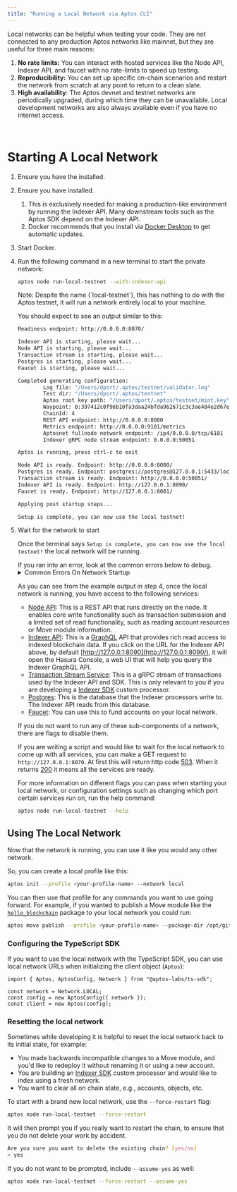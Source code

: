 ```yaml
---
title: "Running a Local Network via Aptos CLI"
---
```









Local networks can be helpful when testing your code. They are not connected to any production Aptos networks like mainnet, but they are useful for three main reasons:

1. **No rate limits:** You can interact with hosted services like the Node API, Indexer API, and faucet with no rate-limits to speed up testing.
2. **Reproducibility:** You can set up specific on-chain scenarios and restart the network from scratch at any point to return to a clean slate.
3. **High availability**: The Aptos devnet and testnet networks are periodically upgraded, during which time they can be unavailable. Local development networks are also always available even if you have no internet access.

<br />

# Starting A Local Network



<Steps>

1. Ensure you have the  installed.

2. Ensure you have  installed.

   1. This is exclusively needed for making a production-like environment by running the Indexer API. Many downstream tools such as the Aptos SDK depend on the Indexer API.
   2. Docker recommends that you install via [Docker Desktop](https://www.docker.com/products/docker-desktop/) to get automatic updates.

3. Start Docker.

4. Run the following command in a new terminal to start the private network:

   ```bash filename="Terminal"
   aptos node run-local-testnet --with-indexer-api
   ```

   <Aside type="caution">
     Note: Despite the name (`local-testnet`), this has nothing to do with the Aptos testnet, it will run a network entirely local to your machine.
   </Aside>

   You should expect to see an output similar to this:

   ```bash filename="Terminal"
   Readiness endpoint: http://0.0.0.0:8070/

   Indexer API is starting, please wait...
   Node API is starting, please wait...
   Transaction stream is starting, please wait...
   Postgres is starting, please wait...
   Faucet is starting, please wait...

   Completed generating configuration:
           Log file: "/Users/dport/.aptos/testnet/validator.log"
           Test dir: "/Users/dport/.aptos/testnet"
           Aptos root key path: "/Users/dport/.aptos/testnet/mint.key"
           Waypoint: 0:397412c0f96b10fa3daa24bfda962671c3c3ae484e2d67ed60534750e2311f3d
           ChainId: 4
           REST API endpoint: http://0.0.0.0:8080
           Metrics endpoint: http://0.0.0.0:9101/metrics
           Aptosnet fullnode network endpoint: /ip4/0.0.0.0/tcp/6181
           Indexer gRPC node stream endpoint: 0.0.0.0:50051

   Aptos is running, press ctrl-c to exit

   Node API is ready. Endpoint: http://0.0.0.0:8080/
   Postgres is ready. Endpoint: postgres://postgres@127.0.0.1:5433/local_testnet
   Transaction stream is ready. Endpoint: http://0.0.0.0:50051/
   Indexer API is ready. Endpoint: http://127.0.0.1:8090/
   Faucet is ready. Endpoint: http://127.0.0.1:8081/

   Applying post startup steps...

   Setup is complete, you can now use the local testnet!
   ```

5. Wait for the network to start

   Once the terminal says `Setup is complete, you can now use the local testnet!` the local network will be running.

   <Aside type="caution">
     If you ran into an error, look at the common errors below to debug.
   </Aside>

   <details>
     <summary>Common Errors On Network Startup</summary>

     ### Address Already In Use

     ```bash filename="Terminal"
     panicked at 'error binding to 0.0.0.0:8080: error creating server listener: Address already in use (os error 48)'
     ```

     This means one of the ports needed by the local network is already in use by another process.

     To fix this on Unix systems, you can:

     1. Identify the name and PID of the process by running `lsof -i :8080`.
     2. Run `kill <pid>` once you know the PID to free up that port.

     ### Too many open files error

     ```bash filename="Terminal"
     panicked at crates/aptos/src/node/local_testnet/logging.rs:64:10:
     called \`Result::unwrap()\` on an \`Err\` value: Os { code: 24, kind: Uncategorized, message: \"Too many open files\" }
     ```

     This means there were too many open files on your system. On many Unix systems you can increase the maximum number of open files by adding something like this to your `.zshrc`:

     ```bash filename="Terminal"
     ulimit -n 32768
     ```

     ### Docker is not available

     ```bash filename="Terminal"
     Unexpected error: Failed to apply pre-run steps for Postgres: Docker is not available, confirm it is installed and running. On Linux you may need to use sudo
     ```

     To debug this, try the below fixes:

     1. Make sure you have docker installed by running `docker --version`.
     2. Ensure the Docker daemon is running by running `docker info` (if this errors saying `Cannot connect to the Docker daemon` Docker is NOT running).
     3. Make sure the socket for connecting to Docker is present on your machine in the default location. For example, on Unix systems `/var/run/docker.sock` should exist.
        1. If that file does not exist, open Docker Desktop and enable `Settings -> Advanced -> Allow the default Docker socket to be used`.
        2. Or, you can find where the Docker socket is by running `docker context inspect | grep Host`, then symlink that location to the default location by running `sudo ln -s /Users/dport/.docker/run/docker.sock /var/run/docker.sock`
   </details>

   As you can see from the example output in step 4, once the local network is running, you have access to the following services:

   - [Node API](/build/apis/fullnode-rest-api): This is a REST API that runs directly on the node. It enables core write functionality such as transaction submission and a limited set of read functionality, such as reading account resources or Move module information.
   - [Indexer API](/build/indexer/indexer-api): This is a [GraphQL](https://graphql.org/) API that provides rich read access to indexed blockchain data. If you click on the URL for the Indexer API above, by default [http://127.0.0.1:8090](http://127.0.0.1:8090/), it will open the Hasura Console, a web UI that will help you query the Indexer GraphQL API.
   - [Transaction Stream Service](/build/indexer/txn-stream): This is a gRPC stream of transactions used by the Indexer API and SDK. This is only relevant to you if you are developing a [Indexer SDK](/build/indexer/indexer-sdk) custom processor.
   - [Postgres](https://www.postgresql.org/): This is the database that the Indexer processors write to. The Indexer API reads from this database.
   - [Faucet](/build/apis/faucet-api): You can use this to fund accounts on your local network.

   If you do not want to run any of these sub-components of a network, there are flags to disable them.

   If you are writing a script and would like to wait for the local network to come up with all services, you can make a GET request to `http://127.0.0.1:8070`. At first this will return http code [503](https://developer.mozilla.org/en-US/docs/Web/HTTP/Status/503). When it returns [200](https://developer.mozilla.org/en-US/docs/Web/HTTP/Status/200) it means all the services are ready.

   For more information on different flags you can pass when starting your local network, or configuration settings such as changing which port certain services run on, run the help command:

   ```bash filename="Terminal"
   aptos node run-local-testnet --help
   ```

</Steps>



## Using The Local Network

Now that the network is running, you can use it like you would any other network.

So, you can create a local profile like this:

```bash filename="Terminal"
aptos init --profile <your-profile-name> --network local
```

You can then use that profile for any commands you want to use going forward. For example, if you wanted to publish a Move module like the [`hello_blockchain`](https://github.com/aptos-labs/aptos-core/tree/main/aptos-move/move-examples/hello_blockchain) package to your local network you could run:

```bash filename="Terminal"
aptos move publish --profile <your-profile-name> --package-dir /opt/git/aptos-core/aptos-move/move-examples/hello_blockchain --named-addresses HelloBlockchain=local
```

### Configuring the TypeScript SDK

If you want to use the local network with the TypeScript SDK, you can use local network URLs when initializing the client object (`Aptos`):

```tsx
import { Aptos, AptosConfig, Network } from "@aptos-labs/ts-sdk";

const network = Network.LOCAL;
const config = new AptosConfig({ network });
const client = new Aptos(config);
```

### Resetting the local network

Sometimes while developing it is helpful to reset the local network back to its initial state, for example:

- You made backwards incompatible changes to a Move module, and you&apos;d like to redeploy it without renaming it or using a new account.
- You are building an [Indexer SDK](/build/indexer/indexer-sdk) custom processor and would like to index using a fresh network.
- You want to clear all on chain state, e.g., accounts, objects, etc.

To start with a brand new local network, use the `--force-restart` flag:

```bash filename="Terminal"
aptos node run-local-testnet --force-restart
```

It will then prompt you if you really want to restart the chain, to ensure that you do not delete your work by accident.

```bash filename="Terminal"
Are you sure you want to delete the existing chain? [yes/no]
> yes
```

If you do not want to be prompted, include `--assume-yes` as well:

```bash filename="Terminal"
aptos node run-local-testnet --force-restart --assume-yes
```

